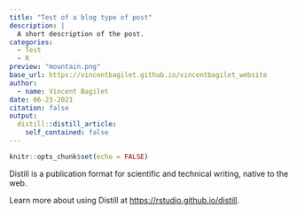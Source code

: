 ```yaml
---
title: "Test of a blog type of post"
description: |
  A short description of the post.
categories:
  - Test
  - R
preview: "mountain.png"
base_url: https://vincentbagilet.github.io/vincentbagilet_website
author:
  - name: Vincent Bagilet
date: 06-23-2021
citation: false
output:
  distill::distill_article:
    self_contained: false
---
```



```r
knitr::opts_chunk$set(echo = FALSE)
```

Distill is a publication format for scientific and technical writing, native to the web.

Learn more about using Distill at <https://rstudio.github.io/distill>.


<!-- ```{r} -->
<!-- library(tidyverse) -->
<!-- library(mediocrethemes) -->

<!-- set_mediocre_all() -->

<!-- mpg %>%  -->
<!--   ggplot(aes(x = displ, y = hwy)) + -->
<!--   geom_point() -->
<!-- ``` -->

